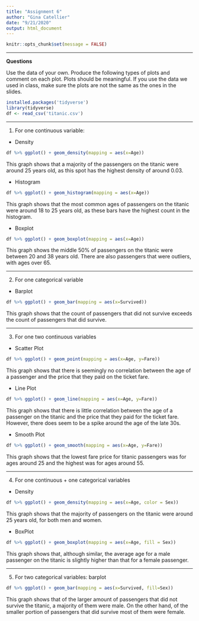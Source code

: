 ```yaml
---
title: "Assignment 6"
author: "Gina Catellier"
date: "9/21/2020"
output: html_document
---
```


```r
knitr::opts_chunk$set(message = FALSE)
```

-------

**Questions**

Use the data of your own.  Produce the following types of plots and comment on each plot. Plots should be meaningful. If you use the data we used in class, make sure the plots are not the same as the ones in the slides.

```r
installed.packages('tidyverse')
library(tidyverse)
df <- read_csv('titanic.csv')
```

-------

1. For one continuous variable:

- Density

```r
df %>% ggplot() + geom_density(mapping = aes(x=Age))
```

This graph shows that a majority of the passengers on the titanic were around 25 years old, as this spot has the highest density of around 0.03.

- Histogram 

```r
df %>% ggplot() + geom_histogram(mapping = aes(x=Age))
```

This graph shows that the most common ages of passengers on the titanic were around 18 to 25 years old, as these bars have the highest count in the histogram.

- Boxplot

```r
df %>% ggplot() + geom_boxplot(mapping = aes(x=Age))
```

This graph shows the middle 50% of passengers on the titanic were between 20 and 38 years old. There are also passengers that were outliers, with ages over 65.

-------

2. For one categorical variable

- Barplot

```r
df %>% ggplot() + geom_bar(mapping = aes(x=Survived))
```

This graph shows that the count of passengers that did not survive exceeds the count of passengers that did survive.

-------

3. For one two continuous variables

- Scatter Plot

```r
df %>% ggplot() + geom_point(mapping = aes(x=Age, y=Fare))
```

This graph shows that there is seemingly no correlation between the age of a passenger and the price that they paid on the ticket fare.

- Line Plot

```r
df %>% ggplot() + geom_line(mapping = aes(x=Age, y=Fare))
```

This graph shows that there is little correlation between the age of a passenger on the titanic and the price that they paid for the ticket fare. However, there does seem to be a spike around the age of the late 30s.

- Smooth Plot

```r
df %>% ggplot() + geom_smooth(mapping = aes(x=Age, y=Fare))
```

This graph shows that the lowest fare price for titanic passengers was for ages around 25 and the highest was for ages around 55.

-------

4. For one continuous + one categorical variables

- Density

```r
df %>% ggplot() + geom_density(mapping = aes(x=Age, color = Sex))
```

This graph shows that the majority of passengers on the titanic were around 25 years old, for both men and women.

- BoxPlot

```r
df %>% ggplot() + geom_boxplot(mapping = aes(x=Age, fill = Sex))
```

This graph shows that, although similar, the average age for a male passenger on the titanic is slightly higher than that for a female passenger.

-------

5. For two categorical variables: barplot
```r
df %>% ggplot() + geom_bar(mapping = aes(x=Survived, fill=Sex))
```

This graph shows that of the larger amount of passengers that did not survive the titanic, a majority of them were male. On the other hand, of the smaller portion of passengers that did survive most of them were female.

